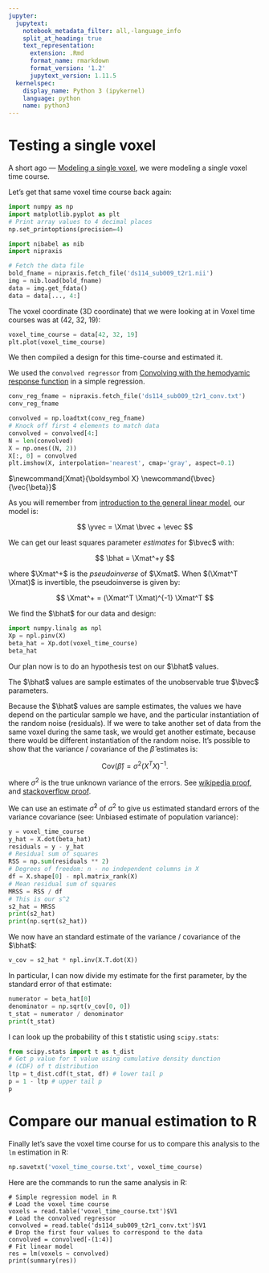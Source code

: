 ```yaml
---
jupyter:
  jupytext:
    notebook_metadata_filter: all,-language_info
    split_at_heading: true
    text_representation:
      extension: .Rmd
      format_name: rmarkdown
      format_version: '1.2'
      jupytext_version: 1.11.5
  kernelspec:
    display_name: Python 3 (ipykernel)
    language: python
    name: python3
---
```


# Testing a single voxel

A short ago — [Modeling a single voxel](model_one_voxel.Rmd), we were modeling
a single voxel time course.

Let’s get that same voxel time course back again:

```python
import numpy as np
import matplotlib.pyplot as plt
# Print array values to 4 decimal places
np.set_printoptions(precision=4)
```

```python
import nibabel as nib
import nipraxis

# Fetch the data file
bold_fname = nipraxis.fetch_file('ds114_sub009_t2r1.nii')
img = nib.load(bold_fname)
data = img.get_fdata()
data = data[..., 4:]
```

The voxel coordinate (3D coordinate) that we were looking at in Voxel time
courses was at (42, 32, 19):

```python
voxel_time_course = data[42, 32, 19]
plt.plot(voxel_time_course)
```

We then compiled a design for this time-course and estimated it.

We used the `convolved regressor` from [Convolving with the hemodyamic response
function](convolution_background.Rmd) in a simple regression.

```python
conv_reg_fname = nipraxis.fetch_file('ds114_sub009_t2r1_conv.txt')
conv_reg_fname
```

```python
convolved = np.loadtxt(conv_reg_fname)
# Knock off first 4 elements to match data
convolved = convolved[4:]
N = len(convolved)
X = np.ones((N, 2))
X[:, 0] = convolved
plt.imshow(X, interpolation='nearest', cmap='gray', aspect=0.1)
```

$\newcommand{\yvec}{\vec{y}}$
$\newcommand{\xvec}{\vec{x}}$
$\newcommand{\evec}{\vec{\varepsilon}}$
$\newcommand{Xmat}{\boldsymbol X} \newcommand{\bvec}{\vec{\beta}}$
$\newcommand{\bhat}{\hat{\bvec}} \newcommand{\yhat}{\hat{\yvec}}$

As you will remember from [introduction to the general linear
model](https://matthew-brett.github.io/teaching/glm_intro.html), our model is:

$$
\yvec = \Xmat \bvec + \evec
$$

We can get our least squares parameter *estimates* for $\bvec$ with:

$$
\bhat = \Xmat^+y
$$

where $\Xmat^+$ is the *pseudoinverse* of $\Xmat$.  When $(\Xmat^T \Xmat)$ is
invertible, the pseudoinverse is given by:

$$
\Xmat^+ = (\Xmat^T \Xmat)^{-1} \Xmat^T
$$

We find the $\bhat$ for our data and design:

```python
import numpy.linalg as npl
Xp = npl.pinv(X)
beta_hat = Xp.dot(voxel_time_course)
beta_hat
```

Our plan now is to do an hypothesis test on our $\bhat$ values.

The $\bhat$ values are sample estimates of the unobservable true $\bvec$
parameters.

Because the $\bhat$ values are sample estimates, the values we have depend on
the particular sample we have, and the particular instantiation of the random
noise (residuals).   If we were to take another set of data from the same
voxel during the same task, we would get another estimate, because there would
be different instantiation of the random noise.  It’s possible to show that
the variance / covariance of the $\hat\beta$ estimates is:

$$
\text{Cov}(\hat\beta) = \sigma^2 \left(X^T X\right)^{-1}.
$$

where $\sigma^2$ is the true unknown variance of the errors. See [wikipedia
proof](https://en.wikipedia.org/wiki/Proofs_involving_ordinary_least_squares#Unbiasedness_of_.CE.B2.CC.82),
and [stackoverflow
proof](http://stats.stackexchange.com/questions/72940/covariance-matrix-of-least-squares-estimator-hat-beta).

We can use an estimate $\hat\sigma^2$ of $\sigma^2$ to give us estimated
standard errors of the variance covariance (see: Unbiased estimate of
population variance):

```python
y = voxel_time_course
y_hat = X.dot(beta_hat)
residuals = y - y_hat
# Residual sum of squares
RSS = np.sum(residuals ** 2)
# Degrees of freedom: n - no independent columns in X
df = X.shape[0] - npl.matrix_rank(X)
# Mean residual sum of squares
MRSS = RSS / df
# This is our s^2
s2_hat = MRSS
print(s2_hat)
print(np.sqrt(s2_hat))
```

We now have an standard estimate of the variance / covariance of the $\bhat$:

```python
v_cov = s2_hat * npl.inv(X.T.dot(X))
```

In particular, I can now divide my estimate for the first parameter, by the
standard error of that estimate:

```python
numerator = beta_hat[0]
denominator = np.sqrt(v_cov[0, 0])
t_stat = numerator / denominator
print(t_stat)
```

I can look up the probability of this t statistic using `scipy.stats`:

```python
from scipy.stats import t as t_dist
# Get p value for t value using cumulative density dunction
# (CDF) of t distribution
ltp = t_dist.cdf(t_stat, df) # lower tail p
p = 1 - ltp # upper tail p
p
```

# Compare our manual estimation to R

Finally let’s save the voxel time course for us to compare this analysis to
the `lm` estimation in R:

```python
np.savetxt('voxel_time_course.txt', voxel_time_course)
```

Here are the commands to run the same analysis in R:

```
# Simple regression model in R
# Load the voxel time course
voxels = read.table('voxel_time_course.txt')$V1
# Load the convolved regressor
convolved = read.table('ds114_sub009_t2r1_conv.txt')$V1
# Drop the first four values to correspond to the data
convolved = convolved[-(1:4)]
# Fit linear model
res = lm(voxels ~ convolved)
print(summary(res))
```
